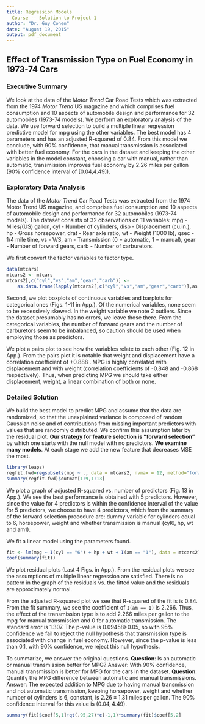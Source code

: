 ```yaml
---
title: Regression Models
  Course -- Solution to Project 1
author: "Dr. Guy Cohen"
date: "August 19, 2015"
output: pdf_document
---
```


## Effect of Transmission Type on Fuel Economy in 1973-74 Cars

### Executive Summary

We look at the data of the *Motor Trend* Car Road Tests which was extracted from the 1974 _Motor Trend_ US magazine and which comprises fuel consumption and 10 aspects of automobile design and performance for 32 automobiles (1973-74 models). We perform an exploratory analysis of the data. We use forward selection to build a multiple linear regression predictive model for mpg using the other variables. The best model has 4 parameters and has an adjusted R-squared of 0.84. From this model we conclude, with 90% confidence, that manual transmission is associated with better fuel economy. For the cars in the dataset and keeping the other variables in the model constant, choosing a car with manual, rather than automatic, transmission improves fuel economy by 2.26 miles per gallon (90% confidence interval of [0.04,4.49]).

### Exploratory Data Analysis

The data of the *Motor Trend* Car Road Tests was extracted from the 1974 Motor Trend US magazine, and comprises fuel consumption and 10 aspects of automobile design and performance for 32 automobiles (1973-74 models). The dataset consists of 32 observations on 11 variables: mpg - Miles/(US) gallon, cyl - Number of cylinders, disp - Displacement (cu.in.), hp - Gross horsepower, drat - Rear axle ratio, wt - Weight (1000 lb), qsec - 1/4 mile time, vs - V/S, am - Transmission (0 = automatic, 1 = manual), gear - Number of forward gears, carb - Number of carburetors.

We first convert the factor variables to factor type.
```r
data(mtcars)
mtcars2 <- mtcars
mtcars2[,c("cyl","vs","am","gear","carb")] <-
    as.data.frame(lapply(mtcars2[,c("cyl","vs","am","gear","carb")],as.factor))
```

Second, we plot boxplots of continuous variables and barplots for categorical ones (Figs. 1-11 in App.). Of the numerical variables, none seem to be excessively skewed. In the weight variable we note 2 outliers. Since the dataset presumably has no errors, we leave those there. From the categorical variables, the number of forward gears and the number of carburetors seem to be imbalanced, so caution should be used when employing those as predictors.

We plot a pairs plot to see how the variables relate to each other (Fig. 12 in App.). From the pairs plot it is notable that weight and displacement have a correlation coefficient of +0.888 . MPG is highly correlated with displacement and with weight (correlation coefficients of -0.848 and -0.868 respectively). Thus, when predicting MPG we should take either displacement, weight, a linear combination of both or none.

### Detailed Solution

We build the best model to predict MPG and assume that the data are randomized, so that the unexplained variance is composed of random Gaussian noise and of contributions from missing important predictors with values that are randomly distributed. We confirm this assumption later by the residual plot. __Our strategy for feature selection is "forward selection"__ by which one starts with the null model with no predictors. __We examine many models__. At each stage we add the new feature that decreases MSE the most.
```r
library(leaps)
regfit.fwd=regsubsets(mpg ~ ., data = mtcars2, nvmax = 12, method="forward")
summary(regfit.fwd)$outmat[1:9,1:13]
```

We plot a graph of adjusted R-squared vs. number of predictors (Fig. 13 in App.). We see the best performance is obtained with 5 predictors. However, since the value for 4 predictors is within the confidence interval of the value for 5 predictors, we choose to have 4 predictors, which from the summary of the forward selection procedure are: dummy variable for cylinders equal to 6, horsepower, weight and whether transmission is manual (cyl6, hp, wt and am1).

We fit a linear model using the parameters found.
```r
fit <- lm(mpg ~ I(cyl == "6") + hp + wt + I(am == "1"), data = mtcars2)
coef(summary(fit))
```

We plot residual plots (Last 4 Figs. in App.). From the residual plots we see the assumptions of multiple linear regression are satisfied. There is no pattern in the graph of the residuals vs. the fitted value and the residuals are approximately normal.

From the adjusted R-squared plot we see that R-squared of the fit is is 0.84. From the fit summary, we see the coefficient of `I(am == 1)` is 2.266. Thus, the effect of the transmission type is to add 2.266 miles per gallon to the mpg for manual transmission and 0 for automatic transmission. The standard error is 1.307. The p-value is 0.09458>0.05, so with 95% confidence we fail to reject the null hypothesis that transmission type is associated with change in fuel economy. However, since the p-value is less than 0.1, with 90% confidence, we reject this null hypothesis.

To summarize, we answer the original questions. **Question**: Is an automatic or manual transmission better for MPG? Answer: With 90% confidence, manual transmission is better for MPG for the cars in the dataset. **Question**: Quantify the MPG difference between automatic and manual transmissions. Answer: The expected addition to MPG due to having manual transmission and not automatic transmission, keeping horsepower, weight and whether number of cylinders is 6, constant, is $2.26\pm 1.31$ miles per gallon. The 90% confidence interval for this value is $(0.04,4.49)$.
```r
summary(fit)$coef[5,1]+qt(.95,27)*c(-1,1)*summary(fit)$coef[5,2]
```
